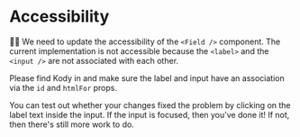 # Accessibility

👨‍💼 We need to update the accessibility of the `<Field />` component. The current
implementation is not accessible because the `<label>` and the `<input />` are
not associated with each other.

Please find Kody in <InlineFile file="app/utils/forms.tsx" line="450" /> and
make sure the label and input have an association via the `id` and `htmlFor`
props.

You can test out whether your changes fixed the problem by clicking on the label
text inside the input. If the input is focused, then you've done it! If not,
then there's still more work to do.
